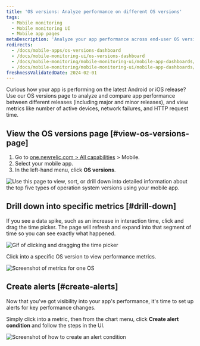 ```yaml
---
title: 'OS versions: Analyze performance on different OS versions'
tags:
  - Mobile monitoring
  - Mobile monitoring UI
  - Mobile app pages
metaDescription: 'Analyze your app performance across end-user OS versions'
redirects:
  - /docs/mobile-apps/os-versions-dashboard
  - /docs/mobile-monitoring-ui/os-versions-dashboard
  - /docs/mobile-monitoring/mobile-monitoring-ui/mobile-app-dashboards/os-versions-dashboard
  - /docs/mobile-monitoring/mobile-monitoring-ui/mobile-app-dashboards/os-versions-page
freshnessValidatedDate: 2024-02-01
---
```


Curious how your app is performing on the latest Android or iOS release? Use our OS versions page to analyze and compare app performance between different releases (including major and minor releases), and view metrics like number of active devices, network failures, and HTTP request time.

## View the OS versions page [#view-os-versions-page]

1. Go to [one.newrelic.com > All capabilities](https://one.newrelic.com/all-capabilities) > Mobile.
2. Select your mobile app.
3. In the left-hand menu, click <DNT>**OS versions**</DNT>.

<img
  title="OS versions page"
  alt="Use this page to view, sort, or drill down into detailed information about the top five types of operation system versions using your mobile app."
  src="/images/mobile_screenshot-full_os-versions-summary.webp"
/>

## Drill down into specific metrics [#drill-down]

If you see a data spike, such as an increase in interaction time, click and drag the time picker. The page will refresh and expand into that segment of time so you can see exactly what happened.

<img
  title="Expand metric details"
  alt="Gif of clicking and dragging the time picker"
  src="/images/mobile_screenshot-full_Expand-metrics.gif"
/>

Click into a specific OS version to view performance metrics.

<img
  title="Expand metric details for one OS"
  alt="Screenshot of metrics for one OS"
  src="/images/mobile_screenshot-full_Expand-metrics.webp"
/>

## Create alerts [#create-alerts]

Now that you've got visibility into your app's performance, it's time to set up alerts for key performance changes.

Simply click into a metric, then from the chart menu, click <DNT>**Create alert condition**</DNT> and follow the steps in the UI.

<img
  title="Create an alert condition"
  alt="Screenshot of how to create an alert condition"
  src="/images/mobile_screenshot-full_create-os-alert-condition.webp"
/>
